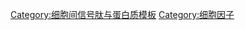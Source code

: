 {{Navbox
| name       = 细胞因子
| title      = [[细胞信息传递]]：[[细胞因子]]
| listclass  = hlist
| titlestyle = background:#e7dcc3
| groupstyle = background-color: AntiqueWhite

| group2     = 按族分类
| list2      =
  {{Navbox|subgroup
  | groupstyle = background-color: AntiqueWhite

  | group1     = [[趋化因子]]
  | list1      =
    {{Navbox|subgroup
    | groupstyle = background-color: AntiqueWhite

    | group1 = CCL
    | list1  = 
* [[CCL1]]
* {{tsl|en|CCL2|}}/MCP-1
* {{tsl|en|CCL3|}}/MIP-1α
* {{tsl|en|CCL4|}}/MIP-1β
* {{tsl|en|CCL5|}}/RANTES
* {{tsl|en|CCL6|}}
* {{tsl|en|CCL7|}}
* {{tsl|en|CCL8|}}
* [[CCL9]]
* {{tsl|en|CCL11|}}
* [[CCL12]]
* {{tsl|en|CCL13|}}
* {{tsl|en|CCL14|}}
* {{tsl|en|CCL15|}}
* {{tsl|en|CCL16|}}
* {{tsl|en|CCL17|}}
* {{tsl|en|CCL18|}}
* {{tsl|en|CCL19|}}
* {{tsl|en|CCL20|}}
* {{tsl|en|CCL21|}}
* {{tsl|en|CCL22|}}
* {{tsl|en|CCL23|}}
* {{tsl|en|CCL24|}}
* {{tsl|en|CCL25|}}
* {{tsl|en|CCL26|}}
* {{tsl|en|CCL27|}}
* {{tsl|en|CCL28|}}

    | group2 = CXCL
    | list2  = 
* [[CXCL1]]/KC
* {{tsl|en|CXCL2|}}
* {{tsl|en|CXCL3|}}
* [[血小板因子4|CXCL4]]/PF4
* {{tsl|en|CXCL5|}}
* {{tsl|en|CXCL6|}}
* [[CXCL7]]/[[Β-血小板球蛋白|β-tg]]
* [[白细胞介素-8|CXCL8/IL8]]
* [[CXCL9]]
* [[CXCL10]]
* [[CXCL11]]
* [[CXCL12]]/SDF-1
* {{tsl|en|CXCL13|}}
* {{tsl|en|CXCL14|}}
* {{tsl|en|CXCL15|}}
* {{tsl|en|CXCL16|}}
* {{tsl|en|CXCL17|}}

    | group3 = CX3CL
    | list3  = 
* {{tsl|en|CX3CL1|}}

    | group4 = XCL
    | list4  = 
* {{tsl|en|XCL1|}}
* {{tsl|en|XCL2|}} 
  }}

| group2 = {{le|肿瘤坏死因子|Tumor necrosis factors}}<br>（TNF）
| list2  = 
* [[肿瘤坏死因子-α]]
* [[淋巴毒素]]
** {{tsl|en|Lymphotoxin alpha|TNFB/LTA}}
** {{tsl|en|Lymphotoxin beta|TNFC/LTB}}
* {{tsl|en|OX40L|TNFSF4}}
* {{tsl|en|CD154|TNFSF5/CD40LG}}
* {{tsl|en|Fas ligand|TNFSF6}}
* {{tsl|en|CD70|TNFSF7}}
* {{tsl|en|CD153|TNFSF8}}
* {{tsl|en|4-1BB ligand|TNFSF9}}
* {{tsl|en|TRAIL|TNFSF10}}
* [[RANKL|TNFSF11]]
* {{tsl|en|APRIL (protein)|TNFSF13}}
* {{tsl|en|B-cell activating factor|TNFSF13B}}
* [[外异蛋白A|EDA]]

| group3     = [[白细胞介素]]<br>（IL）
| list3      =
  {{Navbox|subgroup
  | groupstyle = background-color: AntiqueWhite

  | group1     = 受体为<br>[[I型细胞因子受体]]
  | list1      =
    {{Navbox|subgroup
    | groupstyle = background-color: AntiqueWhite

    | group1 = 受体共用[[CD132|β链]]
    | list1  = 
* [[白细胞介素-2|IL2]]/[[白细胞介素-15|IL15]]
* [[白细胞介素-4|IL4]]/[[白细胞介素-13|IL13]]
* [[白细胞介素-7|IL7]]
* [[白细胞介素-9|IL9]]
* [[白细胞介素-21|IL21]]

    | group2 = 受体共用[[CSF2RB|γ链]]
    | list2  = 
* [[白细胞介素-3|IL3]]
* [[白细胞介素-5|IL5]]
* [[粒细胞-巨噬细胞集落刺激因子|GM-CSF]]

    | group3 = IL-6家族/{{tsl|en|Glycoprotein 130|CD130}}
    | list3  = 
* [[白细胞介素-6|IL6]]
* {{tsl|en|Interleukin 11|白细胞介素-11|IL11}}
* [[白细胞介素-27|IL27]]
* {{tsl|en|Interleukin 30|白细胞介素-30|IL30}}
* {{tsl|en|Interleukin 31|白细胞介素-31|IL31}}
** +不属于白介素的 [[抑癌蛋白M|OSM]]
** [[白血病抑制因子|LIF]]
** {{tsl|en|Ciliary neurotrophic factor|睫状神经营养因子|CNTF}}
** {{tsl|en|Cardiotrophin 1|心肌营养素-1|CT-1}}

    | group6 = [[IL-12家族]]/{{tsl|en|Interleukin 12 receptor, beta 1 subunit|IL12RB1}}
    | list6  = 
* {{tsl|en|Interleukin 12|白细胞介素-12|IL12}}
* {{tsl|en|Interleukin 23|白细胞介素-23|IL23}}
* {{tsl|en|Interleukin-27|白细胞介素-27|IL27}}
* {{tsl|en|Interleukin 35|白细胞介素-35|IL35}}

    | group8 = 其它
    | list8  = 
* {{tsl|en|Interleukin 14|白细胞介素-14|IL14}}
* {{tsl|en|Interleukin 16|白细胞介素-16|IL16}}
* {{tsl|en|Interleukin 32|白细胞介素-32|IL32}}
* {{tsl|en|Interleukin 34|白细胞介素-34|IL34}}
  }}

| group2     = 受体为<br>[[II型细胞因子受体]]
| list2      =
  {{Navbox|subgroup
  | groupstyle = background-color: AntiqueWhite

  | group3 = [[IL-10家族]]
  | list3  = 
* [[白细胞介素-10|IL10]]/{{tsl|en|Interleukin 22|白细胞介素-22|IL22}}
* {{tsl|en|Interleukin 19|白细胞介素-19|IL19}}
* {{tsl|en|Interleukin 20|白细胞介素-20|IL20}}
* {{tsl|en|Interleukin 24|白细胞介素-24|IL24}}
* {{tsl|en|Interleukin 26|白细胞介素-26|IL26}}
* [[III型干扰素]]
** {{tsl|en|Interleukin 28|白细胞介素-28|IL28}}
** {{tsl|en|Interleukin 29|白细胞介素-29|IL29}}

  | group4     = [[干扰素]]<br>(IFN)
  | list4      =
    {{Navbox|subgroup
    | groupstyle = background-color: AntiqueWhite

    | group1 = [[I型干扰素|I型]]
    | list1  = 
* {{tsl|en|Interferon, alpha 1|}}
* {{tsl|en|IFNA2|}}
* {{tsl|en|IFNA4|}}
* {{tsl|en|IFNA5|}}
* {{tsl|en|IFNA6|}}
* {{tsl|en|IFNA7|}}
* {{tsl|en|IFNA8|}}
* {{tsl|en|IFNA10|}}
* {{tsl|en|IFNA13|}}
* {{tsl|en|IFNA14|}}
* {{tsl|en|IFNA16|}}
* {{tsl|en|IFNA17|}}
* {{tsl|en|IFNA21|}}
* {{tsl|en|IFNB1|}}
* {{tsl|en|IFNK|}}
* {{tsl|en|IFNW1|}}

    | group2 = [[II型干扰素|II型]]
    | list2  = 
* [[Γ-干扰素|IFNG]]
  }}

}}

| group3 = {{le|免疫球蛋白超家族|Immunoglobulin superfamily}}
| list3  = 
* [[白细胞介素1族|IL-1家族]]：{{tsl|en|IL1A|}}
* {{tsl|en|IL1B|}}
* {{tsl|en|Interleukin 1 receptor antagonist|}}
* {{tsl|en|IL1F5|}}
* {{tsl|en|IL1F6|}}
* {{tsl|en|IL1F7|}}
* {{tsl|en|IL1F8|}}
* {{tsl|en|IL1F9|}}
* {{tsl|en|IL1F10|}}
* {{tsl|en|Interleukin 33|}}
* {{tsl|en|Interleukin 18|}}

| group4 = {{le|白细胞介素-17|IL-17 family|IL-17家族}}
| list4  = 
* {{tsl|en|IL17A|}}
* {{tsl|uk|IL17B|}}
* {{tsl|uk|IL17C|}}
* {{tsl|uk|IL17D|}}
* {{le|白细胞介素-25|Interleukin 25|IL17E/IL-25}}
* {{tsl|uk|IL17F|}}

}}

| group9 = 其它
| list9  = 
* [[骨桥蛋白]]
* {{le|巨噬细胞迁移抑制因子|Macrophage migration inhibitory factor}}
}}

| group4 = 按临床<br>功能分类
| list4  = 
* [[促炎性细胞因子]]
** [[白细胞介素1族|IL1]]
** [[肿瘤坏死因子-α]]

* [[单核因子]]
* [[淋巴因子]]
** ''T<sub>h</sub>1''
*** [[干扰素-γ]]
*** {{tsl|en|tumor necrosis factor-beta|肿瘤坏死因子β}}
** ''T<sub>h</sub>2''
*** [[白细胞介素-4|IL4]]
*** {{tsl|en|interleukin 5|}}
***  {{tsl|en|interleukin 6|}}
***  [[白细胞介素-10]]
*** {{tsl|en|interleukin 13|}}

* [[造血作用]]相关
** [[干细胞因子]]
** [[集落刺激因子]]
*** ''CFU-GEMM''
**** [[白细胞介素-3|IL3]]
*** ''CFU-GM''
**** [[粒细胞-巨噬细胞集落刺激因子|GM-CSF]]
**** [[粒细胞集落刺激因子|G-CSF]]
**** [[巨噬细胞集落刺激因子|M-CSF]]
*** ''CFU-E''
**** [[紅血球生成素|EPO]]
*** ''CFU-Meg''
**** [[促血小板生成素|THPO]]
| belowstyle = background-color: AntiqueWhite
| below = {{Signal transduction navs}}

}}<noinclude>
{{collapsible option}}
[[Category:细胞间信号肽与蛋白质模板]]
[[Category:细胞因子]]
</noinclude>
